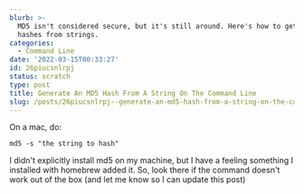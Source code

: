 ```yaml
---
blurb: >-
  MD5 isn't considered secure, but it's still around. Here's how to get those
  hashes from strings.
categories:
  - Command Line
date: '2022-03-15T00:33:27'
id: 26piucsnlrpj
status: scratch
type: post
title: Generate An MD5 Hash From A String On The Command Line
slug: /posts/26piucsnlrpj--generate-an-md5-hash-from-a-string-on-the-command-line
---
```



On a mac, do:

```
md5 -s "the string to hash"
```

I didn't explicitly install md5 on my machine, but I have a feeling something I installed with homebrew added it. So, look there if the command doesn't work out of the box (and let me know so I can update this post)

